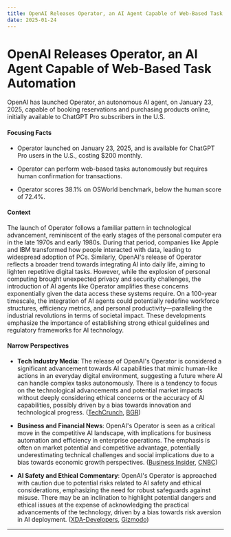 ```yaml
---
title: OpenAI Releases Operator, an AI Agent Capable of Web-Based Task Automation
date: 2025-01-24
---
```


# OpenAI Releases Operator, an AI Agent Capable of Web-Based Task Automation

OpenAI has launched Operator, an autonomous AI agent, on January 23, 2025, capable of booking reservations and purchasing products online, initially available to ChatGPT Pro subscribers in the U.S.

#### Focusing Facts

- Operator launched on January 23, 2025, and is available for ChatGPT Pro users in the U.S., costing $200 monthly.

- Operator can perform web-based tasks autonomously but requires human confirmation for transactions.

- Operator scores 38.1% on OSWorld benchmark, below the human score of 72.4%.

#### Context

The launch of Operator follows a familiar pattern in technological advancement, reminiscent of the early stages of the personal computer era in the late 1970s and early 1980s. During that period, companies like Apple and IBM transformed how people interacted with data, leading to widespread adoption of PCs. Similarly, OpenAI's release of Operator reflects a broader trend towards integrating AI into daily life, aiming to lighten repetitive digital tasks. However, while the explosion of personal computing brought unexpected privacy and security challenges, the introduction of AI agents like Operator amplifies these concerns exponentially given the data access these systems require. On a 100-year timescale, the integration of AI agents could potentially redefine workforce structures, efficiency metrics, and personal productivity—paralleling the industrial revolutions in terms of societal impact. These developments emphasize the importance of establishing strong ethical guidelines and regulatory frameworks for AI technology.

#### Narrow Perspectives

- **Tech Industry Media**: The release of OpenAI's Operator is considered a significant advancement towards AI capabilities that mimic human-like actions in an everyday digital environment, suggesting a future where AI can handle complex tasks autonomously. There is a tendency to focus on the technological advancements and potential market impacts without deeply considering ethical concerns or the accuracy of AI capabilities, possibly driven by a bias towards innovation and technological progress. ([TechCrunch](https://techcrunch.com/2025/01/20/openais-agent-tool-may-be-nearing-release/), [BGR](https://bgr.com/tech/chatgpts-ai-powered-operator-agents-may-be-released-sooner-than-you-think/))

- **Business and Financial News**: OpenAI's Operator is seen as a critical move in the competitive AI landscape, with implications for business automation and efficiency in enterprise operations. The emphasis is often on market potential and competitive advantage, potentially underestimating technical challenges and social implications due to a bias towards economic growth perspectives. ([Business Insider](https://www.businessinsider.com/openai-launches-operator-ai-agent-book-reservations-buy-products-2025-1), [CNBC](https://www.cnbc.com/2025/01/23/openai-operator-ai-agent-can-automate-tasks-like-vacation-planning.html))

- **AI Safety and Ethical Commentary**: OpenAI's Operator is approached with caution due to potential risks related to AI safety and ethical considerations, emphasizing the need for robust safeguards against misuse. There may be an inclination to highlight potential dangers and ethical issues at the expense of acknowledging the practical advancements of the technology, driven by a bias towards risk aversion in AI deployment. ([XDA-Developers](https://www.xda-developers.com/openai-operator-automate-computer-tasks/), [Gizmodo](https://gizmodo.com/openai-reportedly-launching-operator-that-can-control-your-computer-this-week-2000553513))

---
